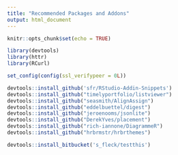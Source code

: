 ```yaml
---
title: "Recommended Packages and Addons"
output: html_document
---
```


```r
knitr::opts_chunk$set(echo = TRUE)
```


```r
library(devtools)
library(httr)
library(RCurl)

set_config(config(ssl_verifypeer = 0L))

devtools::install_github('sfr/RStudio-Addin-Snippets')
devtools::install_github("timelyportfolio/listviewer")
devtools::install_github("seasmith/AlignAssign")
devtools::install_github("eddelbuettel/digest")
devtools::install_github("jeroenooms/jsonlite")
devtools::install_github("DerekYves/placement")
devtools::install_github("rich-iannone/DiagrammeR")
devtools::install_github("hrbrmstr/hrbrthemes")

devtools::install_bitbucket('s_fleck/testthis')

```

